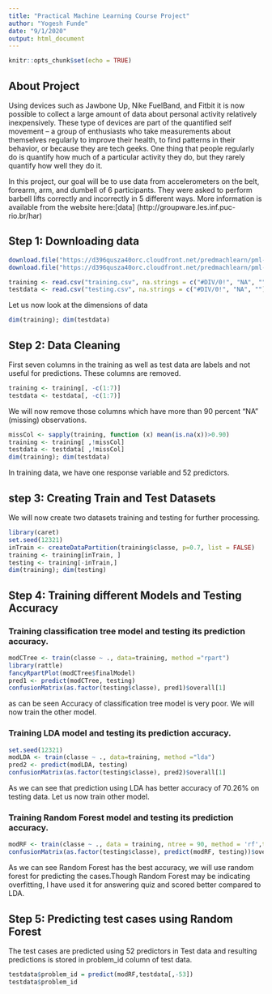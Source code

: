 ```yaml
---
title: "Practical Machine Learning Course Project"
author: "Yogesh Funde"
date: "9/1/2020"
output: html_document
---
```


```r
knitr::opts_chunk$set(echo = TRUE)
```

## About Project
Using devices such as Jawbone Up, Nike FuelBand, and Fitbit it is now possible to collect a large amount of data about personal activity relatively inexpensively. These type of devices are part of the quantified self movement – a group of enthusiasts who take measurements about themselves regularly to improve their health, to find patterns in their behavior, or because they are tech geeks. One thing that people regularly do is quantify how much of a particular activity they do, but they rarely quantify how well they do it.

In this project, our goal will be to use data from accelerometers on the belt, forearm, arm, and dumbell of 6 participants. They were asked to perform barbell lifts correctly and incorrectly in 5 different ways. More information is available from the website here:[data] (http://groupware.les.inf.puc-rio.br/har) 

## Step 1: Downloading data

```r
download.file("https://d396qusza40orc.cloudfront.net/predmachlearn/pml-training.csv", "training.csv")
download.file("https://d396qusza40orc.cloudfront.net/predmachlearn/pml-testing.csv","testing.csv")

training <- read.csv("training.csv", na.strings = c("#DIV/0!", "NA", ""), stringsAsFactors = FALSE)
testdata <- read.csv("testing.csv", na.strings = c("#DIV/0!", "NA", ""), stringsAsFactors = FALSE)
```

Let us now look at the dimensions of data

```r
dim(training); dim(testdata)
```

## Step 2: Data Cleaning

First seven columns in the training as well as test data are labels and not useful for predictions. These columns are removed.

```r
training <- training[, -c(1:7)]
testdata <- testdata[, -c(1:7)]
```

We will now remove those columns which have more than 90 percent "NA" (missing) observations.

```r
missCol <- sapply(training, function (x) mean(is.na(x))>0.90)
training <- training[ ,!missCol]
testdata <- testdata[ ,!missCol]
dim(training); dim(testdata)
```

In training data, we have one response variable and 52 predictors. 

## step 3: Creating Train and Test Datasets

We will now create two datasets training and testing for further processing.

```r
library(caret)
set.seed(12321)
inTrain <- createDataPartition(training$classe, p=0.7, list = FALSE)
training <- training[inTrain, ]
testing <- training[-inTrain,]
dim(training); dim(testing)
```

## Step 4: Training different Models and Testing Accuracy

### Training classification tree model and testing its prediction accuracy.

```r
modCTree <- train(classe ~ ., data=training, method ="rpart")
library(rattle)
fancyRpartPlot(modCTree$finalModel)
pred1 <- predict(modCTree, testing)
confusionMatrix(as.factor(testing$classe), pred1)$overall[1]

```

as can be seen Accuracy of classification tree model is very poor. We will now train the other model.

### Training LDA model and testing its prediction accuracy.

```r
set.seed(12321)
modLDA <- train(classe ~ ., data=training, method ="lda")
pred2 <- predict(modLDA, testing)
confusionMatrix(as.factor(testing$classe), pred2)$overall[1]
```
As we can see that prediction using LDA has better accuracy of 70.26% on testing data. Let us now train other model.

### Training Random Forest model and testing its prediction accuracy.

```r
modRF <- train(classe ~ ., data = training, ntree = 90, method = 'rf',trControl = trainControl(method = "cv", number = 5))
confusionMatrix(as.factor(testing$classe), predict(modRF, testing))$overall[1]

```

As we can see Random Forest has the best accuracy, we will use random forest for predicting the cases.Though Random Forest may be indicating overfitting, I have used it for answering quiz and scored better compared to LDA.


## Step 5: Predicting test cases using Random Forest
The test cases are predicted using 52 predictors in Test data and resulting predictions is stored in problem_id column of test data.

```r
testdata$problem_id = predict(modRF,testdata[,-53])
testdata$problem_id 
```















